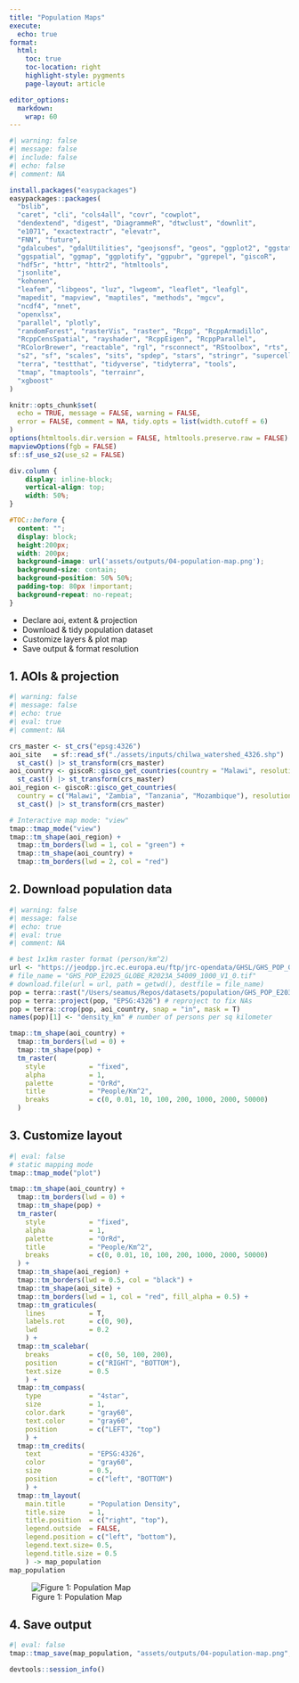 ```yaml
---
title: "Population Maps"
execute:
  echo: true
format:
  html:
    toc: true
    toc-location: right
    highlight-style: pygments
    page-layout: article

editor_options: 
  markdown: 
    wrap: 60
---
```


```r
#| warning: false
#| message: false
#| include: false
#| echo: false
#| comment: NA

install.packages("easypackages")
easypackages::packages(
  "bslib",
  "caret", "cli", "cols4all", "covr", "cowplot",
  "dendextend", "digest", "DiagrammeR", "dtwclust", "downlit",
  "e1071", "exactextractr", "elevatr",
  "FNN", "future",
  "gdalcubes", "gdalUtilities", "geojsonsf", "geos", "ggplot2", "ggstats",
  "ggspatial", "ggmap", "ggplotify", "ggpubr", "ggrepel", "giscoR",
  "hdf5r", "httr", "httr2", "htmltools",
  "jsonlite",
  "kohonen",
  "leafem", "libgeos", "luz", "lwgeom", "leaflet", "leafgl",
  "mapedit", "mapview", "maptiles", "methods", "mgcv",
  "ncdf4", "nnet",
  "openxlsx",
  "parallel", "plotly",
  "randomForest", "rasterVis", "raster", "Rcpp", "RcppArmadillo",
  "RcppCensSpatial", "rayshader", "RcppEigen", "RcppParallel",
  "RColorBrewer", "reactable", "rgl", "rsconnect", "RStoolbox", "rts",
  "s2", "sf", "scales", "sits", "spdep", "stars", "stringr", "supercells",
  "terra", "testthat", "tidyverse", "tidyterra", "tools",
  "tmap", "tmaptools", "terrainr",
  "xgboost"
)

knitr::opts_chunk$set(
  echo = TRUE, message = FALSE, warning = FALSE,
  error = FALSE, comment = NA, tidy.opts = list(width.cutoff = 6)
)
options(htmltools.dir.version = FALSE, htmltools.preserve.raw = FALSE)
mapviewOptions(fgb = FALSE)
sf::sf_use_s2(use_s2 = FALSE)
```

```css
div.column {
    display: inline-block;
    vertical-align: top;
    width: 50%;
}

#TOC::before {
  content: "";
  display: block;
  height:200px;
  width: 200px;
  background-image: url('assets/outputs/04-population-map.png');
  background-size: contain;
  background-position: 50% 50%;
  padding-top: 80px !important;
  background-repeat: no-repeat;
}
```

-   Declare aoi, extent & projection
-   Download & tidy population dataset
-   Customize layers & plot map
-   Save output & format resolution

## 1. AOIs & projection

```r
#| warning: false
#| message: false
#| echo: true
#| eval: true
#| comment: NA

crs_master <- st_crs("epsg:4326")
aoi_site   = sf::read_sf("./assets/inputs/chilwa_watershed_4326.shp") |>
  st_cast() |> st_transform(crs_master)
aoi_country <- giscoR::gisco_get_countries(country = "Malawi", resolution = "3") |>
  st_cast() |> st_transform(crs_master)
aoi_region <- giscoR::gisco_get_countries(
  country = c("Malawi", "Zambia", "Tanzania", "Mozambique"), resolution = "3") |>
  st_cast() |> st_transform(crs_master)

# Interactive map mode: "view"
tmap::tmap_mode("view")
tmap::tm_shape(aoi_region) +
  tmap::tm_borders(lwd = 1, col = "green") +
  tmap::tm_shape(aoi_country) +
  tmap::tm_borders(lwd = 2, col = "red")
```

## 2. Download population data

```r
#| warning: false
#| message: false
#| echo: true
#| eval: true
#| comment: NA

# best 1x1km raster format (person/km^2)
url <- "https://jeodpp.jrc.ec.europa.eu/ftp/jrc-opendata/GHSL/GHS_POP_GLOBE_R2023A/GHS_POP_E2025_GLOBE_R2023A_54009_1000/V1-0/GHS_POP_E2025_GLOBE_R2023A_54009_1000_V1_0.zip"
# file_name = "GHS_POP_E2025_GLOBE_R2023A_54009_1000_V1_0.tif"
# download.file(url = url, path = getwd(), destfile = file_name)
pop = terra::rast("/Users/seamus/Repos/datasets/population/GHS_POP_E2030_GLOBE_R2023A_54009_1000_V1_0/GHS_POP_E2030_GLOBE_R2023A_54009_1000_V1_0.tif")
pop = terra::project(pop, "EPSG:4326") # reproject to fix NAs
pop = terra::crop(pop, aoi_country, snap = "in", mask = T)
names(pop)[1] <- "density_km" # number of persons per sq kilometer

tmap::tm_shape(aoi_country) +
  tmap::tm_borders(lwd = 0) +
  tmap::tm_shape(pop) +
  tm_raster(
    style           = "fixed",
    alpha           = 1,
    palette         = "OrRd",
    title           = "People/Km^2",
    breaks          = c(0, 0.01, 10, 100, 200, 1000, 2000, 50000)
  )
```

## 3. Customize layout

```r
#| eval: false
# static mapping mode
tmap::tmap_mode("plot") 

tmap::tm_shape(aoi_country) +
  tmap::tm_borders(lwd = 0) +
  tmap::tm_shape(pop) +
  tm_raster(
    style           = "fixed",
    alpha           = 1,
    palette         = "OrRd",
    title           = "People/Km^2",
    breaks          = c(0, 0.01, 10, 100, 200, 1000, 2000, 50000)
  ) +
  tmap::tm_shape(aoi_region) +
  tmap::tm_borders(lwd = 0.5, col = "black") +
  tmap::tm_shape(aoi_site) +
  tmap::tm_borders(lwd = 1, col = "red", fill_alpha = 0.5) +
  tmap::tm_graticules(
    lines           = T, 
    labels.rot      = c(0, 90), 
    lwd             = 0.2
    ) +
  tmap::tm_scalebar(
    breaks          = c(0, 50, 100, 200),
    position        = c("RIGHT", "BOTTOM"),
    text.size       = 0.5
    ) +
  tmap::tm_compass(
    type            = "4star",
    size            = 1,
    color.dark      = "gray60",
    text.color      = "gray60",
    position        = c("LEFT", "top")
    ) +
  tmap::tm_credits(
    text            = "EPSG:4326", 
    color           = "gray60",
    size            = 0.5,
    position        = c("left", "BOTTOM")
    ) +
  tmap::tm_layout(
    main.title      = "Population Density",
    title.size      = 1,
    title.position  = c("right", "top"),
    legend.outside  = FALSE,
    legend.position = c("left", "bottom"),
    legend.text.size= 0.5,
    legend.title.size = 0.5
    ) -> map_population
map_population
```

![Figure 1: Population
Map](assets/outputs/04-population-map.png)

## 4. Save output

```r
#| eval: false
tmap::tmap_save(map_population, "assets/outputs/04-population-map.png", asp = 0, dpi = 600)
```

```r
devtools::session_info()
```
